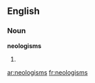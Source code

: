 ==English==
===Noun===
'''neologisms'''
# {{plural of|[[neologism]]}}

[[ar:neologisms]]
[[fr:neologisms]]